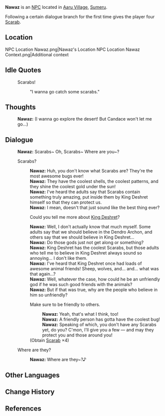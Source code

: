 {{Meta
<!-- Remove this template after adding the missing info -->
|missing_NPC_profile  = yes
}}{{Character Infobox
|type             = NPC
|image            = NPC Nawaz.png
|realname         = <!-- Optional, if different from in-game name -->
|deceased         = <!-- Past (for deceased prior to events of the game) or free response -->
|region           = Sumeru
|location         = <!-- Where the character appears, if different from Region -->
|affiliation      = 
|title            = 

|ancestry         = <!-- Clan/family -->
|father           = 
|mother           = 
|spouse           = 
|sibling          = 
|child            = 
|relative         = 

|voiceEN          = [[imdb:nm4716053|Elsie Lovelock]]<ref name="Elsie Lovelock">Twitter: [https://twitter.com/ElsieLovelock/status/1575260008052400128 EN VA Self Announcement]</ref>
|voiceCN          = 
|voiceJP          = 
|dialoguereward   = {{Card|Scarab|4}}
}}
'''Nawaz''' is an [[NPC]] located in [[Aaru Village]], [[Sumeru]].

Following a certain dialogue branch for the first time gives the player four [[Scarab]].

==Location==
<gallery>
NPC Location Nawaz.png|Nawaz's Location
NPC Location Nawaz Context.png|Additional context
</gallery>
<!--
==Profile==
''(To be added.)''

===Personality===
''(To be added.)''

===Appearance===
''(To be added.)''

==Quests and Events==
{{Quests and Events}}-->

==Idle Quotes==
{{Dialogue start}}
: {{DIcon|Idle}} Scarabs!
:: {{A|VO Nawaz 01.ogg}} "I wanna go catch some scarabs."
{{Dialogue end}}

==Thoughts==
{{All Schemes to Know Explanation|name=Nawaz}}
{{Dialogue start}}
:{{A|VO Nawaz All Schemes to Know 01.ogg}} '''Nawaz:''' (I wanna go explore the desert! But Candace won't let me go...)
{{Dialogue end}}

==Dialogue==
{{Dialogue start}}
:'''Nawaz:''' Scarabs~ Oh, Scarabs~ Where are you~?
:{{DIcon}} Scarabs?
::'''Nawaz:''' Huh, you don't know what Scarabs are? They're the most awesome bugs ever!
::'''Nawaz:''' They have the coolest shells, the coolest patterns, and they shine the coolest gold under the sun!
::'''Nawaz:''' I've heard the adults say that Scarabs contain something truly amazing, put inside them by King Deshret himself so that they can protect us.
::'''Nawaz:''' I mean, doesn't that just sound like the best thing ever?
::{{DIcon}} Could you tell me more about [[King Deshret]]?
::'''Nawaz:''' Well, I don't actually know that much myself. Some adults say that we should believe in the Dendro Archon, and others say that we should believe in King Deshret...
::'''Nawaz:''' Do those gods just not get along or something?
::'''Nawaz:''' King Deshret has the coolest Scarabs, but those adults who tell me to believe in King Deshret always sound so annoying... I don't like them.
::'''Nawaz:''' I've heard that King Deshret once had loads of awesome animal friends! Sheep, wolves, and... and... what was that again...?
::'''Nawaz:''' Well, whatever the case, how could he be an unfriendly god if he was such good friends with the animals?
::'''Nawaz:''' But if that was true, why are the people who believe in him so unfriendly?
::{{DIcon|Reward}} Make sure to be friendly to others.
:::'''Nawaz:''' Yeah, that's what I think, too!
:::'''Nawaz:''' A friendly person has gotta have the coolest bug!
:::'''Nawaz:''' Speaking of which, you don't have any Scarabs yet, do you? C'mon, I'll give you a few &mdash; and may they protect you and those around you!
::;(Obtain [[Scarab]] ×4)
:{{DIcon}} Where are they?
::'''Nawaz:''' Where are they~?♪
{{Dialogue end}}
<!--
==Event Dialogue==
===Event Name===
{{Dialogue start}}
:'''{{subst:PAGENAME}}:'''
{{Dialogue end}}

==Trivia==
*
-->

==Other Languages==
{{Other Languages
|default_hidden = 1
|en      = Nawaz
|zhs     = 纳瓦兹
|zhs_rm  = Nàwǎzī
|zht     = 納瓦茲
|zht_rm  = Nàwǎzī
|ja      = ナワーズ
|ja_rm   = Nawaazu
|ko      = 나와즈
|ko_rm   = Nawajeu
|es      = Nawaz
|fr      = Nawaz
|ru      = Наваз
|th      = Nawaz
|vi      = Nawaz
|de      = Nawaz
|id      = Nawaz
|pt      = Nawaz
|tr      = Nawaz
|it      = Nawaz
}}

==Change History==
{{Change History|3.1}}

==References==
{{Reflist}}